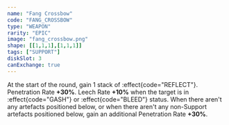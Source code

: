 ```yaml
---
name: "Fang Crossbow"
code: "FANG_CROSSBOW"
type: "WEAPON"
rarity: "EPIC"
image: "fang_crossbow.png"
shape: [[1,1,1],[1,1,1]]
tags: ["SUPPORT"]
diskSlot: 3
canExchange: true
---
```


At the start of the round, gain 1 stack of :effect{code="REFLECT"}. Penetration Rate **+30%**. Leech Rate **+10%** when the target is in :effect{code="GASH"} or :effect{code="BLEED"} status. When there aren't any artefacts positioned below, or when there aren't any non-Support artefacts positioned below, gain an additional Penetration Rate **+30%**. 
